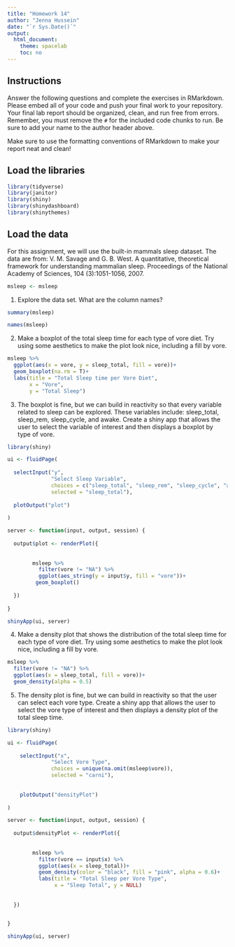 ```yaml
---
title: "Homework 14"
author: "Jenna Hussein"
date: "`r Sys.Date()`"
output:
  html_document:
    theme: spacelab
    toc: no
---
```


## Instructions
Answer the following questions and complete the exercises in RMarkdown. Please embed all of your code and push your final work to your repository. Your final lab report should be organized, clean, and run free from errors. Remember, you must remove the `#` for the included code chunks to run. Be sure to add your name to the author header above.  

Make sure to use the formatting conventions of RMarkdown to make your report neat and clean!  

## Load the libraries
```r
library(tidyverse)
library(janitor)
library(shiny)
library(shinydashboard)
library(shinythemes)
``` 

## Load the data
For this assignment, we will use the built-in mammals sleep dataset. The data are from: V. M. Savage and G. B. West. A quantitative, theoretical framework for understanding mammalian sleep. Proceedings of the National Academy of Sciences, 104 (3):1051-1056, 2007.
```r
msleep <- msleep
```

1. Explore the data set. What are the column names?
```r
summary(msleep)
```
```r
names(msleep)
```

2. Make a boxplot of the total sleep time for each type of vore diet. Try using some aesthetics to make the plot look nice, including a fill by vore.
```r
msleep %>% 
  ggplot(aes(x = vore, y = sleep_total, fill = vore))+
  geom_boxplot(na.rm = T)+
  labs(title = "Total Sleep time per Vore Diet",
       x = "Vore",
       y = "Total Sleep")
```

3. The boxplot is fine, but we can build in reactivity so that every variable related to sleep can be explored. These variables include: sleep_total, sleep_rem, sleep_cycle, and awake. Create a shiny app that allows the user to select the variable of interest and then displays a boxplot by type of vore.
```r
library(shiny)

ui <- fluidPage(
  
  selectInput("y",
              "Select Sleep Variable",
              choices = c("sleep_total", "sleep_rem", "sleep_cycle", "awake"),
              selected = "sleep_total"),
  
  plotOutput("plot")
  
)

server <- function(input, output, session) {
  
  output$plot <- renderPlot({
    
       
        msleep %>% 
          filter(vore != "NA") %>% 
          ggplot(aes_string(y = input$y, fill = "vore"))+
         geom_boxplot()
                 
  })
  
}

shinyApp(ui, server)
```

4. Make a density plot that shows the distribution of the total sleep time for each type of vore diet. Try using some aesthetics to make the plot look nice, including a fill by vore.
```r
msleep %>% 
  filter(vore != "NA") %>% 
  ggplot(aes(x = sleep_total, fill = vore))+
  geom_density(alpha = 0.5)
```

5. The density plot is fine, but we can build in reactivity so that the user can select each vore type. Create a shiny app that allows the user to select the vore type of interest and then displays a density plot of the total sleep time.
```r
library(shiny)

ui <- fluidPage(
  
    selectInput("x",
              "Select Vore Type",
              choices = unique(na.omit(msleep$vore)),
              selected = "carni"),
  
    
    plotOutput("densityPlot")
  
)

server <- function(input, output, session) {
  
  output$densityPlot <- renderPlot({
    
       
        msleep %>% 
          filter(vore == input$x) %>% 
          ggplot(aes(x = sleep_total))+
          geom_density(color = "black", fill = "pink", alpha = 0.6)+
          labs(title = "Total Sleep per Vore Type",
               x = "Sleep Total", y = NULL)
  
      
  })


}

shinyApp(ui, server)
```